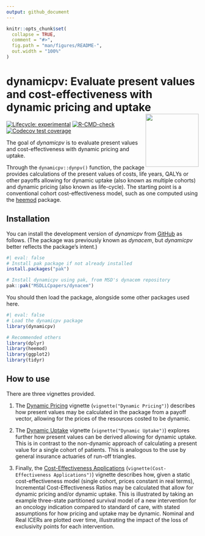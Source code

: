 ```yaml
---
output: github_document
---
```


<!-- README.md is generated from README.Rmd. Please edit that file -->

```r
knitr::opts_chunk$set(
  collapse = TRUE,
  comment = "#>",
  fig.path = "man/figures/README-",
  out.width = "100%"
)
```

# dynamicpv: Evaluate present values and cost-effectiveness with dynamic pricing and uptake <img src="man/figures/logo.png" align="right" height="139" />

<!-- badges: start -->
[![Lifecycle: experimental](https://img.shields.io/badge/lifecycle-experimental-orange.svg)](https://lifecycle.r-lib.org/articles/stages.html#experimental)
[![R-CMD-check](https://github.com/MSDLLCpapers/dynacem/actions/workflows/R-CMD-check.yaml/badge.svg)](https://github.com/MSDLLCpapers/dynacem/actions/workflows/R-CMD-check.yaml)
[![Codecov test coverage](https://codecov.io/gh/MSDLLCpapers/dynacem/graph/badge.svg)](https://app.codecov.io/gh/MSDLLCpapers/dynacem)
<!-- badges: end -->

The goal of *dynamicpv* is to evaluate present values and cost-effectiveness with dynamic pricing and uptake.

Through the `dynamicpv::dynpv()` function, the package provides calculations of the present values of costs, life years, QALYs or other payoffs allowing for dynamic uptake (also known as multiple cohorts) and dynamic pricing (also known as life-cycle). The starting point is a conventional cohort cost-effectiveness model, such as one computed using the [heemod](https://cran.r-project.org/package=heemod) package.

## Installation

You can install the development version of *dynamicpv* from [GitHub](https://github.com/) as follows. (The package was previously known as *dynacem*, but *dynamicpv* better reflects the package's intent.)

```r
#| eval: false
# Install pak package if not already installed
install.packages("pak")

# Install dynamicpv using pak, from MSD's dynacem repository
pak::pak("MSDLLCpapers/dynacem")
```

You should then load the package, alongside some other packages used here.

```r
#| eval: false
# Load the dynamicpv package
library(dynamicpv)

# Recommended others
library(dplyr)
library(heemod)
library(ggplot2)
library(tidyr)
``` 

## How to use

There are three vignettes provided.

1. The [Dynamic Pricing](https://msdllcpapers.github.io/dynacem/articles/dynamic-pricing.html) vignette (`vignette("Dynamic Pricing")`) describes how present values may be calculated in the package from a payoff vector, allowing for the prices of the resources costed to be dynamic.

2. The [Dynamic Uptake](https://msdllcpapers.github.io/dynacem/articles/dynamic-uptake.html) vignette (`vignette("Dynamic Uptake")`) explores further how present values can be derived allowing for dynamic uptake. This is in contrast to the non-dynamic approach of calculating a present value for a single cohort of patients. This is analogous to the use by general insurance actuaries of run-off triangles.

3. Finally, the [Cost-Effectiveness Applications](https://msdllcpapers.github.io/dynacem/articles/cost-effectiveness-applications.html) (`vignette(Cost-Effectiveness Applications")`) vignette describes how, given a static cost-effectiveness model (single cohort, prices constant in real terms), Incremental Cost-Effectiveness Ratios may be calculated that allow for dynamic pricing and/or dynamic uptake. This is illustrated by taking an example three-state partitioned survival model of a new intervention for an oncology indication compared to standard of care, with stated assumptions for how pricing and uptake may be dynamic. Nominal and Real ICERs are plotted over time, illustrating the impact of the loss of exclusivity points for each intervention.


